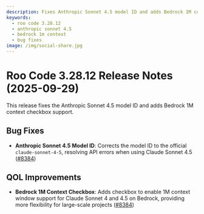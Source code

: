 ```yaml
---
description: Fixes Anthropic Sonnet 4.5 model ID and adds Bedrock 1M context checkbox.
keywords:
  - roo code 3.28.12
  - anthropic sonnet 4.5
  - bedrock 1m context
  - bug fixes
image: /img/social-share.jpg
---
```


# Roo Code 3.28.12 Release Notes (2025-09-29)

This release fixes the Anthropic Sonnet 4.5 model ID and adds Bedrock 1M context checkbox support.

## Bug Fixes

* **Anthropic Sonnet 4.5 Model ID**: Corrects the model ID to the official `claude-sonnet-4-5`, resolving API errors when using Claude Sonnet 4.5 ([#8384](https://github.com/RooCodeInc/Roo-Code/pull/8384))

## QOL Improvements

* **Bedrock 1M Context Checkbox**: Adds checkbox to enable 1M context window support for Claude Sonnet 4 and 4.5 on Bedrock, providing more flexibility for large-scale projects ([#8384](https://github.com/RooCodeInc/Roo-Code/pull/8384))